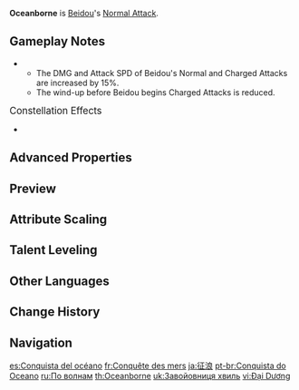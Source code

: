 {{Talent Infobox
|image         = Talent Oceanborne.png
|character     = Beidou
|type          = Normal Attack
|info          = '''Normal Attack'''<br />Performs up to 5 consecutive strikes.<br /><br />'''Charged Attack'''<br />Drains Stamina over time to perform continuous slashes.<br />At the end of the sequence, perform a more powerful slash.<br /><br />'''Plunging Attack'''<br />Plunges from mid-air to strike the ground, damaging opponents along the path and dealing [[AoE]] DMG upon impact.
|hit1          = 71.1-151.96%
|hit2          = 70.9-151.41%
|hit3          = 88.3-188.71%
|hit4          = 86.5-184.85%
|hit5          = 112-239.61%
|charged_attr  = Charged Attack Cyclic DMG
|charged       = 56.2-120%
|charged_attr2 = Charged Attack Final DMG
|charged2      = 102-217.56%
|chargedStamina= 40/s
|attr9         = Max Duration
|value9        = 5s
|attr10        = Plunge DMG
|value10       = 74.6-147.4%
|attr11        = Low Plunge DMG
|value11       = 149.1-294.8%
|attr12        = High Plunge DMG
|value12       = 186.3-368.3%
|scale_att1    = ATK
}}
'''Oceanborne''' is [[Beidou]]'s [[Normal Attack]].

==Gameplay Notes==
*{{TalentNote|character=Beidou|talent=Oceanborne|ascension|2|Lightning Storm|enhances Beidou's attacks for 10 seconds after unleashing Tidecaller with its maximum DMG Bonus as follows:}}
**The DMG and Attack SPD of Beidou's Normal and Charged Attacks are increased by 15%.
**The wind-up before Beidou begins Charged Attacks is reduced.

;<big>Constellation Effects</big>
*{{TalentNote|constellation|4|Stunning Revenge}}

==Advanced Properties==
{{Advanced Properties
|title   = Normal Attack 1-Hit
|gu      = 1U
|icdtag  = Normal Attack
|icdtype = 2.5s/3 Hits
|poise   = 85.67
|impulse = 3
|blunt   = 1

|title2   = Normal Attack 2-Hit
|gu2      = 1U
|icdtag2  = Normal Attack
|icdtype2 = 2.5s/3 Hits
|poise2   = 85.33
|impulse2 = 3
|blunt2   = 1

|title3   = Normal Attack 3-Hit
|gu3      = 1U
|icdtag3  = Normal Attack
|icdtype3 = 2.5s/3 Hits
|poise3   = 106.37
|impulse3 = 3
|blunt3   = 1

|title4   = Normal Attack 4-Hit
|gu4      = 1U
|icdtag4  = Normal Attack
|icdtype4 = 2.5s/3 Hits
|poise4   = 104.19
|impulse4 = 3
|blunt4   = 1

|title5   = Normal Attack 5-Hit
|gu5      = 1U
|icdtag5  = Normal Attack
|icdtype5 = 2.5s/3 Hits
|poise5   = 135.12
|impulse5 = 6
|blunt5   = 1

|title6   = Charged Attack Cyclic
|gu6      = 1U
|icdtag6  = Normal Attack
|icdtype6 = 2.5s/3 Hits
|poise6   = 60
|impulse6 = 2
|blunt6   = 1

|title7   = Charged Attack Final Slash
|gu7      = 1U
|icdtag7  = Normal Attack
|icdtype7 = 2.5s/3 Hits
|poise7   = 120
|impulse7 = 6
|blunt7   = 1

|title8   = Plunging Attack Collision
|gu8      = 0U
|icdtag8  = none
|poise8   = 35
|impulse8 = 2

|title9   = Low Plunge
|gu9      = 1U
|icdtag9  = none
|poise9   = 150
|impulse9 = 4
|blunt9   = 1

|title10   = High Plunge
|gu10      = 1U
|icdtag10  = none
|poise10   = 200
|impulse10 = 7
|blunt10   = 1
}}

==Preview==
{{Preview
|file1=Oceanborne Normal Preview
|caption1=Normal Attack

|file2=Oceanborne Charged Preview
|caption2=Charged Attack

|file3=Oceanborne Plunge Preview
|caption3=Plunging Attack
}}
{{clr}}

==Attribute Scaling==
{{Talent Scaling
|talentType=Normal Attack
|levels=11
|order=hit1,hit2,hit3,hit4,hit5,charged_title,chargedattackspinningdmg,chargedattackfinaldmg,stamina,maxduration,plunge_title,plunge,plungelow,plungehigh
|titles=1-Hit DMG (%),2-Hit DMG (%),3-Hit DMG (%),4-Hit DMG (%),5-Hit DMG (%),Charged Attack,Charged Attack Cyclic DMG (%),Charged Attack Final DMG (%),Charged Attack Stamina Cost,Max Duration,Plunging Attack,Plunge DMG (%),Low Plunge DMG (%),High Plunge DMG (%)
|hit1_1=71.12
|hit1_2=76.91
|hit1_3=82.7
|hit1_4=90.97
|hit1_5=96.76
|hit1_6=103.38
|hit1_7=112.47
|hit1_8=121.57
|hit1_9=130.67
|hit1_10=140.59
|hit1_11=151.96
|hit2_1=70.86
|hit2_2=76.63
|hit2_3=82.4
|hit2_4=90.64
|hit2_5=96.41
|hit2_6=103
|hit2_7=112.06
|hit2_8=121.13
|hit2_9=130.19
|hit2_10=140.08
|hit2_11=151.41
|hit3_1=88.32
|hit3_2=95.51
|hit3_3=102.7
|hit3_4=112.97
|hit3_5=120.16
|hit3_6=128.38
|hit3_7=139.67
|hit3_8=150.97
|hit3_9=162.27
|hit3_10=174.59
|hit3_11=188.71
|hit4_1=86.52
|hit4_2=93.56
|hit4_3=100.6
|hit4_4=110.66
|hit4_5=117.7
|hit4_6=125.75
|hit4_7=136.82
|hit4_8=147.88
|hit4_9=158.95
|hit4_10=171.02
|hit4_11=184.85
|hit5_1=112.14
|hit5_2=121.27
|hit5_3=130.4
|hit5_4=143.44
|hit5_5=152.57
|hit5_6=163
|hit5_7=177.34
|hit5_8=191.69
|hit5_9=206.03
|hit5_10=221.68
|hit5_11=239.61
|chargedattackspinningdmg_1=56.24
|chargedattackspinningdmg_2=60.82
|chargedattackspinningdmg_3=65.4
|chargedattackspinningdmg_4=71.94
|chargedattackspinningdmg_5=76.52
|chargedattackspinningdmg_6=81.75
|chargedattackspinningdmg_7=88.94
|chargedattackspinningdmg_8=96.14
|chargedattackspinningdmg_9=103
|chargedattackspinningdmg_10=111
|chargedattackspinningdmg_11=120
|chargedattackfinaldmg_1=101.82
|chargedattackfinaldmg_2=110.11
|chargedattackfinaldmg_3=118.4
|chargedattackfinaldmg_4=130.24
|chargedattackfinaldmg_5=138.53
|chargedattackfinaldmg_6=148
|chargedattackfinaldmg_7=161.02
|chargedattackfinaldmg_8=174.05
|chargedattackfinaldmg_9=187.07
|chargedattackfinaldmg_10=201.28
|chargedattackfinaldmg_11=217.56
|stamina=40/s
|maxduration=5s
|plunge_1=74.59
|plunge_2=80.66
|plunge_3=86.73
|plunge_4=95.4
|plunge_5=101.47
|plunge_6=108.41
|plunge_7=117.95
|plunge_8=127.49
|plunge_9=137.03
|plunge_10=147.44
|plunge_11=157.85
|plungelow_1=149.14
|plungelow_2=161.28
|plungelow_3=173.42
|plungelow_4=190.77
|plungelow_5=202.91
|plungelow_6=216.78
|plungelow_7=235.86
|plungelow_8=254.93
|plungelow_9=274.01
|plungelow_10=294.82
|plungelow_11=315.63
|plungehigh_1=186.29
|plungehigh_2=201.45
|plungehigh_3=216.62
|plungehigh_4=238.28
|plungehigh_5=253.44
|plungehigh_6=270.77
|plungehigh_7=294.6
|plungehigh_8=318.42
|plungehigh_9=342.25
|plungehigh_10=368.25
|plungehigh_11=394.24
}}

==Talent Leveling==
{{Talent Upgrade|Beidou}}

==Other Languages==
{{Other Languages
|en      = Oceanborne
|zhs     = 征涛
|zhs_rm  = Zhēng Tāo
|zht     = 征濤
|zht_rm  = Zhēng Táo
|zh_tl   = Large Wave-Conquering
|ja      = 征浪
|ja_rm   = Seirou{{Assumed}}
|ja_tl   = Subjugated Waves
|ko      = 파도 정복
|ko_rm   = Pado Jeongbok
|ko_tl   = Wave Conquer
|es      = Conquista del océano
|es_tl   = Ocean Conquest
|fr      = Conquête des mers
|fr_tl   = Sea Conquest
|ru      = По волнам
|ru_tl   = On the Waves
|th      = Oceanborne
|vi      = Đại Dương
|vi_tl   = Ocean
|de      = Vorstoß aus der Brandung
|de_tl   = Foray from the Breakers
|id      = Oceanborne
|pt      = Conquista do Oceano
|pt_tl   = Ocean Conquest
|tr      = Okyanustan Gelen
|tr_tl   = 
|it      = Portato dall'oceano
|it_tl   = Brought by the Ocean
}}

==Change History ==
{{Change History|1.0}}

==Navigation==
{{Talent Navbox|Beidou}}

[[es:Conquista del océano]]
[[fr:Conquête des mers]]
[[ja:征浪]]
[[pt-br:Conquista do Oceano]]
[[ru:По волнам]]
[[th:Oceanborne]]
[[uk:Завойовниця хвиль]]
[[vi:Đại Dương]]